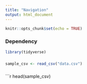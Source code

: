 ```yaml
---
title: "Navigation"
output: html_document
---
```


```r
knitr::opts_chunk$set(echo = TRUE)
```

### Dependency
```r
library(tidyverse)
```

###
```r
sample_csv <- read_csv("data.csv")
```
###
```r
head(sample_csv)

